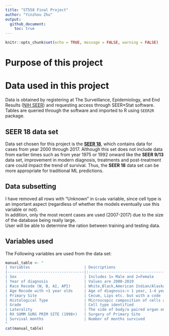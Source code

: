 ```yaml
---
title: "ST558 Final Project"
author: "Yinzhou Zhu"
output: 
  github_document:
    toc: true
---
```

\newpage

```r
knitr::opts_chunk$set(echo = TRUE, message = FALSE, warning = FALSE)
```

# Purpose of this project

# Data used in this project
Data is obtained by registering at The Surveillance, Epidemiology, and End Results ([NIH SEER](https://seer.cancer.gov/data/access.html)) and requesting access through SEER*Stat software. Tables are queried through the software and imported to R using `SEER2R` package.  

## SEER 18 data set
Data set chosen for this project is the [**SEER 18**](https://seer.cancer.gov/registries/terms.html), which contains data for cases from year 2000 through 2017. Although this set does not include data from earlier times such as from year 1975 or 1992 onward like the **SEER 9/13** data set, improvement in modern diagnosis, treatments and post-treatment care could impact the trend of survival. Thus, the **SEER 18** data set can be more appropriate for traditional ML predictions.  

## Data subsetting
I have removed all rows with "Unknown" in `Grade` variable, since cell type is an important aspect (regardless of whether the models eventually use this variable or not).  
In addition, only the most recent cases are used (2007-2017) due to the size of the database being really large.  
User will be able to determine the ration between training and testing data.  

## Variables used
The Following variables are used from the data set:  
```r
manual_table <- "
| Variables                        | Descriptions                                                                     |
|----------------------------------|:--------------------------------------------------------------------------------:|
| Sex                              | Includes 1= Male and 2=Female                                                    |
| Year of diagnosis                | Values are 2000-2019                                                             |
| Race Recode (W, B, AI, API)      | White,Black,American Indian/Alaska Native,Asian or Pacific Islander,Unknown      |
| Age Recode with <1 year olds     | Age of diagnosis:< 1 year, 1-4 years,..., 85+ years                              |
| Primary Site                     | Cecum, Lips etc. but with a code                                                 |
| Histological Type                | Microscopic composition of cells and/or tissue for primary tumor (code)          |
| Grade                            | Cell type identified                                                             |
| Laterality                       | The side of body/a paired organ on which the reportable tumor originated         |
| RX SUMM SURG PRIM SITE (1998+)   | Surgery of Primary Site                                                          |
| Survival months                  | Number of months survived                                                        |
"
cat(manual_table) 
```
